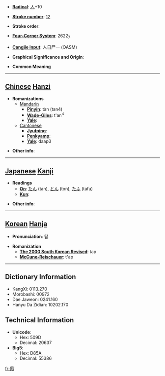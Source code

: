 * '''[[Wiktionary:Chinese radical index| Radical]]''': [[Wiktionary:Chinese radical index 人|人]]+10

* '''[[Wiktionary:Chinese total strokes index|Stroke number]]''': [[Wiktionary:Chinese total strokes index 12|12]]

* '''Stroke order''': 

* '''[[Wiktionary:Chinese four corner index|Four-Corner System]]''': 2622<sub>7</sub>

* '''[[Wiktionary:Chinese Cangjie index|Cangjie input]]''': 人日尸一 (OASM)

* '''Graphical Significance and Origin''': 

* '''Common Meaning'''

----

== [[Chinese]] [[Hanzi]] ==

* '''Romanizations'''
** [[Mandarin]]
*** '''[[Pinyin]]''': tàn (tan4)
*** '''[[Wade-Giles]]''': t'an<sup>4</sup>
*** '''[[Yale]]''': 
**[[Cantonese]]
***'''[[Jyutping]]''':
***'''[[Penkyamp]]''': 
***'''[[Yale]]''': daap3

* '''Other info''': 

----

== [[Japanese]] [[Kanji]] ==

* '''Readings'''
** '''[[On]]''': [[たん]] (tan), [[とん]] (ton), [[たふ]] (tafu)
** '''[[Kun]]''': 

* '''Other info''':  

----

== [[Korean]] [[Hanja]] ==

* '''Pronunciation''': 탑

* '''Romanization'''
** '''[[The 2000 South Korean Revised Romanization|The 2000 South Korean Revised]]''': tap
** '''[[McCune-Reischauer]]''': t'ap

----

== Dictionary Information ==

* KangXi: 0113.270
* Morobashi: 00972
* Dae Jaweon: 0241.160
* Hanyu Da Zidian: 10202.170

== Technical Information ==

* '''Unicode''':
** Hex: 509D
** Decimal: 20637
* '''Big5''':
** Hex: D85A
** Decimal: 55386

[[fr:傝]]